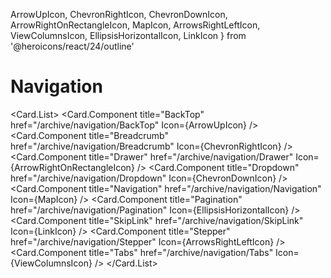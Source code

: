   ArrowUpIcon,
  ChevronRightIcon,
  ChevronDownIcon,
  ArrowRightOnRectangleIcon,
  MapIcon,
  ArrowsRightLeftIcon,
  ViewColumnsIcon,
  EllipsisHorizontalIcon,
  LinkIcon
} from '@heroicons/react/24/outline'

# Navigation

<Card.List>
  <Card.Component
    title="BackTop"
    href="/archive/navigation/BackTop"
    Icon={ArrowUpIcon}
  />
  <Card.Component
    title="Breadcrumb"
    href="/archive/navigation/Breadcrumb"
    Icon={ChevronRightIcon}
  />
  <Card.Component
    title="Drawer"
    href="/archive/navigation/Drawer"
    Icon={ArrowRightOnRectangleIcon}
  />
  <Card.Component
    title="Dropdown"
    href="/archive/navigation/Dropdown"
    Icon={ChevronDownIcon}
  />
  <Card.Component
    title="Navigation"
    href="/archive/navigation/Navigation"
    Icon={MapIcon}
  />
  <Card.Component
    title="Pagination"
    href="/archive/navigation/Pagination"
    Icon={EllipsisHorizontalIcon}
  />
  <Card.Component
    title="SkipLink"
    href="/archive/navigation/SkipLink"
    Icon={LinkIcon}
  />
  <Card.Component
    title="Stepper"
    href="/archive/navigation/Stepper"
    Icon={ArrowsRightLeftIcon}
  />
  <Card.Component
    title="Tabs"
    href="/archive/navigation/Tabs"
    Icon={ViewColumnsIcon}
  />
</Card.List>
